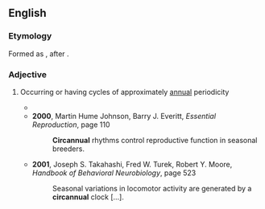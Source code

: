 ==English==

===Etymology===
Formed as {{compound|circa|alt1=circ(a)|annual|lang=en}}, after {{m|en|circadian}}.

===Adjective===
{{en-adj|-}}
# {{lb|en|biology}} Occurring or having cycles of approximately [[annual]] periodicity
#* {{quote-text|lang=en|year=1956|author=USAF School of Aerospace Medicine|title=Report [80-114], [1956]|page=11|passage=[…] because morbidity and mortality from cardiovascular disease also reveal statistically significant circadian and '''circannual''' rhythms.}}
#* '''2000''', Martin Hume Johnson, Barry J. Everitt, ''Essential Reproduction'', page 110
#*: '''Circannual''' rhythms control reproductive function in seasonal breeders.
#* '''2001''', Joseph S. Takahashi, Fred W. Turek, Robert Y. Moore, ''Handbook of Behavioral Neurobiology'', page 523
#*: Seasonal variations in locomotor activity are generated by a '''circannual''' clock […].